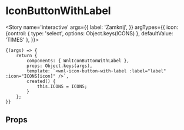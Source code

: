 
<Meta title='molecules/IconButtonWithLabel' component={WnlIconButtonWithLabel} />

# IconButtonWithLabel

<Story name='interactive'
       args={{
           label: 'Zamknij',
       }}
       argTypes={{
           icon: {control: { type: 'select', options: Object.keys(ICONS) }, defaultValue: 'TIMES' },
       }}>
>
    {(args) => {
        return {
            components: { WnlIconButtonWithLabel },
            props: Object.keys(args),
            template: `<wnl-icon-button-with-label :label="label" :icon="ICONS[icon]" />`,
            created() {
                this.ICONS = ICONS;
            }
        };
    }}
</Story>

## Props

<Props of={WnlIconButtonWithLabel} />
